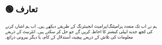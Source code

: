 
# 🟢 تعارف

ہم نے اب تک متعدد پرامپٹنگ/پرامپٹ انجینئرنگ کے طریقے دیکھے ہیں۔
اب ہم اشارہ کرنے کی کچھ جدید ایپلی کیشنز کا احاطہ کریں گے جو حل کر سکتے ہیں۔
انٹرنیٹ کے ذریعے معلومات کی تلاش کے ذریعے پیچیدہ استدلال کے کام،
یا دیگر بیرونی ذرائع۔
